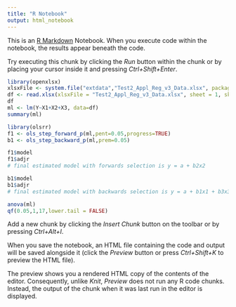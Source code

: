 ```yaml
---
title: "R Notebook"
output: html_notebook
---
```


This is an [R Markdown](http://rmarkdown.rstudio.com) Notebook. When you execute code within the notebook, the results appear beneath the code. 

Try executing this chunk by clicking the *Run* button within the chunk or by placing your cursor inside it and pressing *Ctrl+Shift+Enter*. 

```r
library(openxlsx)
xlsxFile <- system.file("extdata","Test2_Appl_Reg_v3_Data.xlsx", package = "openxlsx")
df <- read.xlsx(xlsxFile = "Test2_Appl_Reg_v3_Data.xlsx", sheet = 1, skipEmptyRows = FALSE)
df
ml <- lm(Y~X1+X2+X3, data=df)
summary(ml)
```
```r
library(olsrr)
f1 <- ols_step_forward_p(ml,pent=0.05,progress=TRUE)
b1 <- ols_step_backward_p(ml,prem=0.05)
```
```r
f1$model
f1$adjr
# final estimated model with forwards selection is y = a + b2x2
```
```r
b1$model
b1$adjr
# final estimated model with backwards selection is y = a + b1x1 + b3x3
```
```r
anova(ml)
qf(0.05,1,17,lower.tail = FALSE)
```








Add a new chunk by clicking the *Insert Chunk* button on the toolbar or by pressing *Ctrl+Alt+I*.

When you save the notebook, an HTML file containing the code and output will be saved alongside it (click the *Preview* button or press *Ctrl+Shift+K* to preview the HTML file).

The preview shows you a rendered HTML copy of the contents of the editor. Consequently, unlike *Knit*, *Preview* does not run any R code chunks. Instead, the output of the chunk when it was last run in the editor is displayed.
